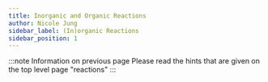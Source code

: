 ```yaml
---
title: Inorganic and Organic Reactions
author: Nicole Jung
sidebar_label: (In)organic Reactions
sidebar_position: 1
---
```


:::note Information on previous page
Please read the hints that are given on the top level page "reactions"
:::
